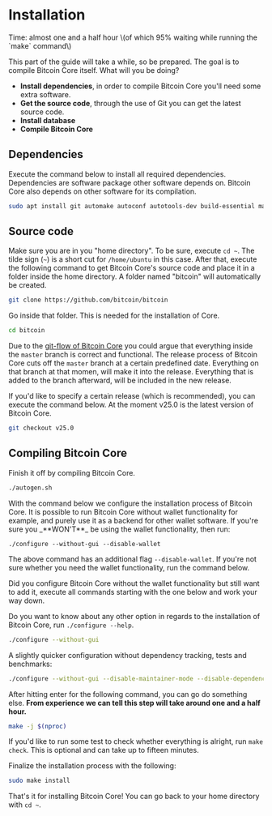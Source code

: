 
# Installation

<Callout emoji="&#x2139;">
Time: almost one and a half hour \(of which 95% waiting while running the `make` command\)
</Callout>

This part of the guide will take a while, so be prepared. The goal is to compile Bitcoin Core itself. What will you be doing?

* **Install dependencies**, in order to compile Bitcoin Core you'll need some extra software.
* **Get the source code**, through the use of Git you can get the latest source code.
* **Install database**
* **Compile Bitcoin Core**

## Dependencies

Execute the command below to install all required dependencies. Dependencies are software package other software depends on. Bitcoin Core also depends on other software for its compilation.

```bash
sudo apt install git automake autoconf autotools-dev build-essential make pkg-config protobuf-compiler libminiupnpc-dev libprotobuf-dev libdb++-dev libzmq3-dev libsqlite3-dev libboost-thread-dev libboost-test-dev libboost-all-dev libevent-dev libtool libssl-dev libboost-system-dev libboost-filesystem-dev -y
```

## Source code

Make sure you are in you "home directory". To be sure, execute `cd ~`. The tilde sign \(`~`\) is a short cut for `/home/ubuntu` in this case. After that, execute the following command to get Bitcoin Core's source code and place it in a folder inside the home directory. A folder named "bitcoin" will automatically be created.

```bash
git clone https://github.com/bitcoin/bitcoin
```

Go inside that folder. This is needed for the installation of Core.

```bash
cd bitcoin
```

Due to the [git-flow of Bitcoin Core](https://github.com/bitcoin/bitcoin/blob/master/CONTRIBUTING.md#decision-making-process) you could argue that everything inside the `master` branch is correct and functional. The release process of Bitcoin Core cuts off the `master` branch at a certain predefined date. Everything on that branch at that momen, will make it into the release. Everything that is added to the branch afterward, will be included in the new release.

If you'd like to specify a certain release \(which is recommended\), you can execute the command below. At the moment v25.0 is the latest version of Bitcoin Core.

```bash
git checkout v25.0
```

## Compiling Bitcoin Core

Finish it off by compiling Bitcoin Core.

```bash
./autogen.sh
```

<Callout emoji="&#x2139;">
With the command below we configure the installation process of Bitcoin Core. It is possible to run Bitcoin Core without wallet functionality for example, and purely use it as a backend for other wallet software. If you're sure you _**WON'T**_ be using the wallet functionality, then run:

`./configure --without-gui --disable-wallet`

The above command has an additional flag `--disable-wallet`. If you're not sure whether you need the wallet functionality, run the command below.

Did you configure Bitcoin Core without the wallet functionality but still want to add it, execute all commands starting with the one below and work your way down.
</Callout>

Do you want to know about any other option in regards to the installation of Bitcoin Core, run `./configure --help`.

```bash
./configure --without-gui
```

A slightly quicker configuration without dependency tracking, tests and benchmarks:

```bash
./configure --without-gui --disable-maintainer-mode --disable-dependency-tracking --disable-tests --disable-gui-tests --disable-bench BDB_LIBS="-L${BDB_PREFIX}/lib -ldb_cxx-4.8" BDB_CFLAGS="-I${BDB_PREFIX}/include"
```

After hitting enter for the following command, you can go do something else. **From experience we can tell this step will take around one and a half hour.**

```bash
make -j $(nproc)
```

If you'd like to run some test to check whether everything is alright, run `make check`. This is optional and can take up to fifteen minutes.

Finalize the installation process with the following:

```bash
sudo make install
```

That's it for installing Bitcoin Core! You can go back to your home directory with `cd ~`.